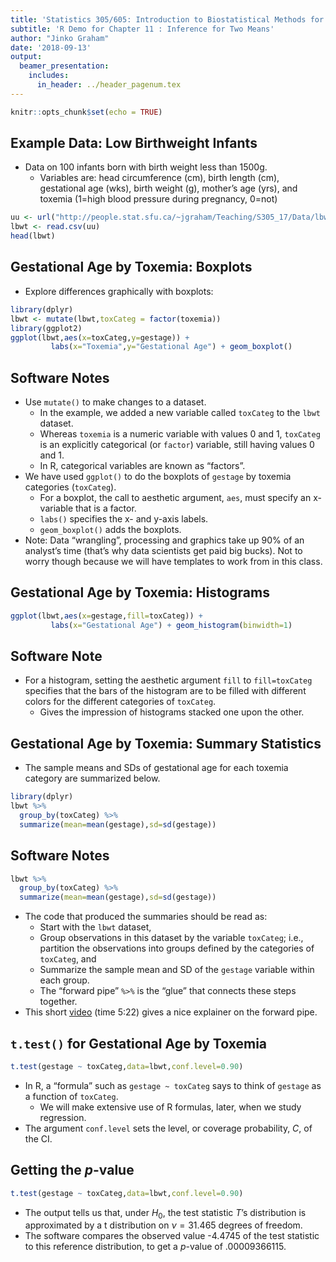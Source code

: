```yaml
---
title: 'Statistics 305/605: Introduction to Biostatistical Methods for Health Sciences'
subtitle: 'R Demo for Chapter 11 : Inference for Two Means'
author: "Jinko Graham"
date: '2018-09-13'
output: 
  beamer_presentation:
    includes:
      in_header: ../header_pagenum.tex
---
```


```r
knitr::opts_chunk$set(echo = TRUE)
```

## Example Data: Low Birthweight Infants

* Data on 100 infants born with birth weight less than
1500g. 
    + Variables are: head circumference (cm), birth length (cm), gestational
    age (wks), birth weight (g), mother's age (yrs), and 
    toxemia (1=high blood pressure during pregnancy, 0=not)
    
\scriptsize
```r
uu <- url("http://people.stat.sfu.ca/~jgraham/Teaching/S305_17/Data/lbwt.csv")
lbwt <- read.csv(uu)
head(lbwt) 
```

 
## Gestational Age by Toxemia: Boxplots

* Explore differences graphically with boxplots:

\scriptsize

```r
library(dplyr)
lbwt <- mutate(lbwt,toxCateg = factor(toxemia))
library(ggplot2)
ggplot(lbwt,aes(x=toxCateg,y=gestage)) +
         labs(x="Toxemia",y="Gestational Age") + geom_boxplot()
```

## Software Notes

* Use `mutate()` to make changes to a dataset.
    + In the example, we added a new variable called `toxCateg` to 
the `lbwt` dataset.
    + Whereas `toxemia` is a numeric variable with values 0 and 1,
    `toxCateg` is an explicitly categorical (or `factor`) variable,
    still having values 0 and 1.
    + In
    R, categorical variables are known as "factors".
* We have used `ggplot()` to do the boxplots of 
`gestage` by toxemia categories (`toxCateg`). 
    + For a boxplot, the call to aesthetic argument, `aes`, must specify an x-variable that is a factor.
    + `labs()` specifies the x- and y-axis labels.
    + `geom_boxplot()` adds the boxplots.
* Note: Data "wrangling", processing and 
graphics take up 90\% of an analyst's time (that's why data scientists get paid
big bucks). Not to worry though because we will have templates to work from in this class.

## Gestational Age by Toxemia: Histograms

\scriptsize

```r
ggplot(lbwt,aes(x=gestage,fill=toxCateg)) +
         labs(x="Gestational Age") + geom_histogram(binwidth=1)
```

## Software Note

* For a histogram, setting the aesthetic argument `fill` to `fill=toxCateg` specifies that the bars
of the histogram are to be filled with different colors
for the different categories of `toxCateg`. 
    + Gives the impression of histograms stacked one upon the 
    other.
    

## Gestational Age by Toxemia: Summary Statistics

* The sample means and SDs of gestational age for
each toxemia category are summarized below. 

\footnotesize
```r
library(dplyr) 
lbwt %>% 
  group_by(toxCateg) %>%
  summarize(mean=mean(gestage),sd=sd(gestage))
```

## Software Notes

\footnotesize
```r
lbwt %>% 
  group_by(toxCateg) %>%
  summarize(mean=mean(gestage),sd=sd(gestage))
```

\normalsize

* The code that produced the summaries should be read as:
    + Start with the `lbwt` dataset,
    + Group observations in this dataset by the variable `toxCateg`; i.e., partition
    the observations into groups defined 
    by the categories of `toxCateg`, and
    + Summarize the sample mean and SD of the `gestage` 
    variable within each group.
    + The "forward pipe" `%>%` is the "glue" that connects
    these steps together.
    
* This short [video](https://www.youtube.com/watch?v=qxF_W0R4tfs) (time 5:22) gives a nice explainer on the forward pipe. 

<!--
The `dplyr` package
is for manipulating dataframes. Note its "5 verbs": `select`, `filter`, `arrange`, `mutate` and `summarize`.
--> 
    
## `t.test()` for Gestational Age by Toxemia

\scriptsize

```r
t.test(gestage ~ toxCateg,data=lbwt,conf.level=0.90)
```

\normalsize

* In R, a "formula" such as `gestage ~ toxCateg` says
to think of `gestage` as a function of `toxCateg`.
    + We will make extensive use of R formulas, later, 
    when we study regression.
* The argument `conf.level` sets the level, or 
coverage probability, $C$, of the CI.

## Getting the $p$-value

\scriptsize

```r
t.test(gestage ~ toxCateg,data=lbwt,conf.level=0.90)
```

\normalsize

* The output tells us that, under $H_0$, the test statistic $T$'s distribution is approximated by a t distribution on $\nu=31.465$ degrees of freedom.
* The software compares the observed value -4.4745
of the test statistic
to this reference distribution, to get a $p$-value of .00009366115.
